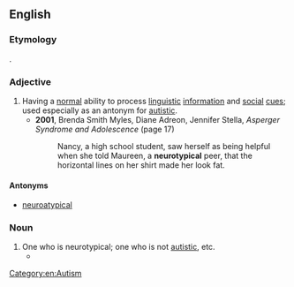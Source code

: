 ==English==
{{wikipedia}}

===Etymology===
{{prefix|neuro|typical}}.

===Adjective===
{{en-adj}}

# Having a [[normal]] {{gloss|usual, ordinary}} ability to process [[linguistic]] [[information]] and [[social]] [[cue]]s; used especially as an antonym for [[autistic]].
#* '''2001''', Brenda Smith Myles, Diane Adreon, Jennifer Stella, ''Asperger Syndrome and Adolescence'' (page 17)
#*: Nancy, a high school student, saw herself as being helpful when she told Maureen, a '''neurotypical''' peer, that the horizontal lines on her shirt made her look fat.

====Antonyms====
* [[neuroatypical]]

===Noun===
{{en-noun}}

# One who is neurotypical; one who is not [[autistic]], etc.
#* {{quote-video
 | date = 2013-02-21
 | episode = Conventions of Space and Time
 | title = [[w:Community (TV series)|Community]]
 | medium = Television
 | season = 4
 | number = 3
 | people = {{w|Matt Lucas}}
 | role = Toby
 | passage = Well, let's face it, '''neurotypicals''' don't have the same focus you or I have. They always get distracted, by marriage, kids, competitive cooking shows.
}}

[[Category:en:Autism]]